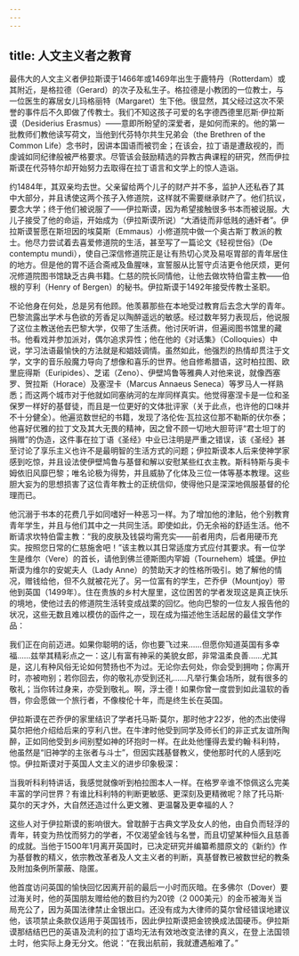 ```yaml
---
---
---
```

title: 人文主义者之教育
---




最伟大的人文主义者伊拉斯谟于1466年或1469年出生于鹿特丹（Rotterdam）或其附近，是格拉德（Gerard）的次子及私生子。格拉德是小教团的一位教士，与一位医生的寡居女儿玛格丽特（Margaret）生下他。很显然，其父经过这次不荣誉的事件后不久即做了传教士。我们不知这孩子可爱的名字德西德里厄斯·伊拉斯谟（Desiderius Erasmus）——意即所盼望的深爱者，是如何而来的。他的第一批教师们教他读写荷文，当他到代芬特尔共生兄弟会（the Brethren of the Common Life）念书时，因讲本国语而被罚金；在该会，拉丁语是遭敌视的，而虔诚如同纪律般被严格要求。尽管该会鼓励精选的异教古典课程的研究，然而伊拉斯谟在代芬特尔却开始努力去取得在拉丁语言和文学上的惊人造诣。

约1484年，其双亲均去世。父亲留给两个儿子的财产并不多，监护人还私吞了其中大部分，并且诱使这两个孩子入修道院，这样就不需要继承财产了。他们抗议，要念大学；终于他们被说服了——伊拉斯谟，因为希望接触很多书本而被说服。大儿子接受了他的命运，开始成为（伊拉斯谟所说）“大酒徒而非低贱的通奸者”。伊拉斯谟誓愿在斯坦因的埃莫斯（Emmaus）小修道院中做一个奥古斯丁教派的教士。他尽力尝试着去喜爱修道院的生活，甚至写了一篇论文《轻视世俗》（De contemptu mundi），使自己深信修道院正是让有热切心灵及易呕胃部的青年居住的地方。但是他的胃不适合斋戒及鱼腥味，宣誓服从比誓守贞洁更令他厌烦，更何况修道院图书馆缺乏古典书籍。仁慈的院长同情他，让他去做坎特伯雷主教——伯根的亨利（Henry of Bergen）的秘书。伊拉斯谟于1492年接受传教士圣职。

不论他身在何处，总是另有他顾。他羡慕那些在本地受过教育后去念大学的青年。巴黎流露出学术与色欲的芳香足以陶醉遥远的敏感。经过数年努力表现后，他说服了这位主教送他去巴黎大学，仅带了生活费。他讨厌听讲，但遍阅图书馆里的藏书。他看戏并参加派对，偶尔追求异性；他在他的《对话集》（Colloquies）中说，学习法语最愉快的方法就是和娼妓调情。虽然如此，他强烈的热情却贯注于文学，文字的音乐般魔力导向了想像和喜乐的世界。他自修希腊语，这时柏拉图、欧里庇得斯（Euripides）、芝诺（Zeno）、伊壁鸠鲁等雅典人对他来说，就像西塞罗、贺拉斯（Horace）及塞涅卡（Marcus Annaeus Seneca）等罗马人一样熟悉；而这两个城市对于他就如同塞纳河的左岸同样真实。他觉得塞涅卡是一位和圣保罗一样好的基督徒，而且是一位更好的文体批评家（关于此点，也许他的口味并不十分健全）。他遍览数世纪的书籍，发现了洛伦佐·瓦拉这位那不勒斯的伏尔泰；他喜好优雅的拉丁文及其大无畏的精神，因之曾不顾一切地大胆苛评“君士坦丁的捐赠”的伪造，这件事在拉丁语《圣经》中业已注明是严重之错误，该《圣经》甚至讨论了享乐主义也许不是最明智的生活方式的问题；伊拉斯谟本人后来使神学家感到吃惊，并且设法使伊壁鸠鲁与基督和解以安慰某些红衣主教。斯科特斯与奥卡姆依旧风靡巴黎；唯名论极为得势，并且威胁了化体及三位一体等基本教理。这些胆大妄为的思想损害了这位青年教士的正统信仰，使得他只是深深地佩服基督的伦理而已。

他沉溺于书本的花费几乎如同嗜好一种恶习一样。为了增加他的津贴，他个别教育青年学生，并且与他们其中之一共同生活。即使如此，仍无余裕的舒适生活。他不断请求坎特伯雷主教：“我的皮肤及钱袋均需充实——前者用肉，后者用硬币充实。按照您日常的仁慈施舍吧！”该主教以其日常适度方式应付其要求。有一位学生是维尔（Vere）的首长，请他到佛兰德斯图内罕姆（Tournehem）城堡。伊拉斯谟为维尔的安妮夫人（Lady Anne）的赞助天才的性格所吸引。她了解他的情况，赠钱给他，但不久就被花光了。另一位富有的学生，芒乔伊（Mountjoy）带他到英国（1499年）。住在贵族的乡村大屋里，这位困苦的学者发现这是真正快乐的境地，使他过去的修道院生活转变成战栗的回忆。他向巴黎的一位友人报告他的状况，这些无数且难以模仿的函件之一，现在成为描述他生活起居的最佳文学作品：

我们正在向前迈进。如果你聪明的话，你也要飞过来……但愿你知道英国有多幸福……兹举其精彩点之一：这儿有富有神采的美貌女郎，非常温柔良善……尤其是，这儿有种风俗无论如何赞扬也不为过。无论你去何处，你会受到拥吻；你离开时，亦被吻别；若你回去，你的敬礼亦受到还礼……凡举行集会场所，就有很多的敬礼；当你转过身来，亦受到敬礼。啊，浮士德！如果你曾一度尝到如此温软的香唇，你会愿做一个旅行者，不像梭伦十年，而是终生长在英国。



伊拉斯谟在芒乔伊的家里结识了学者托马斯·莫尔，那时他才22岁，他的杰出使得莫尔把他介绍给后来的亨利八世。在牛津时他受到同学及师长们的非正式友谊所陶醉，正如同他受到乡间别墅如神的环抱时一样。在此处他懂得去爱约翰·科利特，他虽然是“旧神学的主张者与斗士”，但因实践基督教义，使他那时代的人感到吃惊。伊拉斯谟对于英国人文主义的进步印象极深：

当我听科利特讲话，我感觉就像听到柏拉图本人一样。在格罗辛谁不惊佩这么完美丰富的学问世界？有谁比科利特的判断更敏感、更深刻及更精微呢？除了托马斯·莫尔的天才外，大自然还造过什么更文雅、更温馨及更幸福的人？



这些人对于伊拉斯谟的影响很大。曾耽醉于古典文学及女人的他，由自负而轻浮的青年，转变为热忱而努力的学者，不仅渴望金钱与名誉，而且切望某种恒久且慈善的成就。当他于1500年1月离开英国时，已决定研究并编纂希腊原文的《新约》作为基督教的精义，依宗教改革者及人文主义者的判断，真基督教已被数世纪的教条及附加条例所蒙蔽、隐匿。

他首度访问英国的愉快回忆因离开前的最后一小时而灰暗。在多佛尔（Dover）要过海关时，他的英国朋友赠给他的数目约为20镑（2 000美元）的金币被海关当局充公了，因为英国法律禁止金银出口。还没有成为大律师的莫尔曾经错误地建议他，该项禁止条款仅适用于英国钱币，因此伊拉斯谟把金镑换成法国硬币。伊拉斯谟那结结巴巴的英语及流利的拉丁语均无法有效地改变法律的真义，在登上法国领土时，他实际上身无分文。他说：“在我出航前，我就遭遇船难了。”